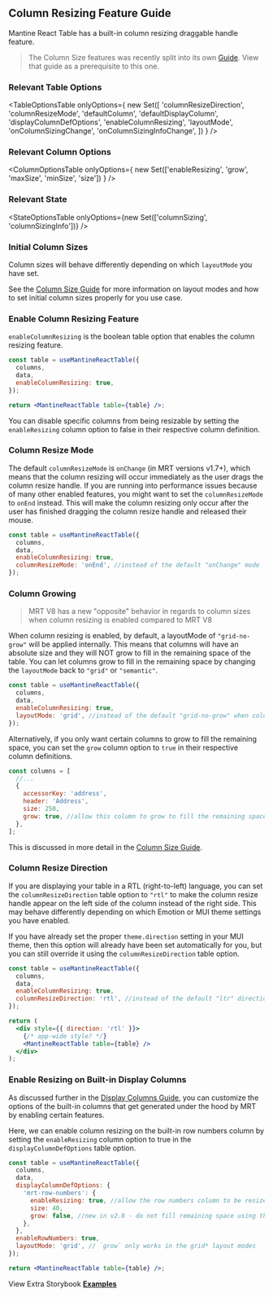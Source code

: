 
<Head>
  <title>{'Column Resizing Guide - Mantine React Table Open Docs'}</title>
  <meta
    name="description"
    content="How to use and customize the column resizing features of Mantine React Table"
  />
</Head>

## Column Resizing Feature Guide

Mantine React Table has a built-in column resizing draggable handle feature.

> The Column Size features was recently split into its own [Guide](/docs/guides/column-size). View that guide as a prerequisite to this one.

### Relevant Table Options

<TableOptionsTable
  onlyOptions={
    new Set([
      'columnResizeDirection',
      'columnResizeMode',
      'defaultColumn',
      'defaultDisplayColumn',
      'displayColumnDefOptions',
      'enableColumnResizing',
      'layoutMode',
      'onColumnSizingChange',
      'onColumnSizingInfoChange',
    ])
  }
/>

### Relevant Column Options

<ColumnOptionsTable
  onlyOptions={
    new Set(['enableResizing', 'grow', 'maxSize', 'minSize', 'size'])
  }
/>

### Relevant State

<StateOptionsTable
  onlyOptions={new Set(['columnSizing', 'columnSizingInfo'])}
/>

### Initial Column Sizes

Column sizes will behave differently depending on which `layoutMode` you have set.

See the [Column Size Guide](/docs/guides/column-size) for more information on layout modes and how to set initial column sizes properly for you use case.

### Enable Column Resizing Feature

`enableColumnResizing` is the boolean table option that enables the column resizing feature.

```jsx
const table = useMantineReactTable({
  columns,
  data,
  enableColumnResizing: true,
});

return <MantineReactTable table={table} />;
```

You can disable specific columns from being resizable by setting the `enableResizing` column option to false in their respective column definition.

### Column Resize Mode

The default `columnResizeMode` is `onChange` (in MRT versions v1.7+), which means that the column resizing will occur immediately as the user drags the column resize handle. If you are running into performance issues because of many other enabled features, you might want to set the `columnResizeMode` to `onEnd` instead. This will make the column resizing only occur after the user has finished dragging the column resize handle and released their mouse.

```jsx
const table = useMantineReactTable({
  columns,
  data,
  enableColumnResizing: true,
  columnResizeMode: 'onEnd', //instead of the default "onChange" mode
});
```

<Example />

### Column Growing

> MRT V8 has a new "opposite" behavior in regards to column sizes when column resizing is enabled compared to MRT V8

When column resizing is enabled, by default, a layoutMode of `"grid-no-grow"` will be applied internally. This means that columns will have an absolute size and they will NOT grow to fill in the remaining space of the table. You can let columns grow to fill in the remaining space by changing the `layoutMode` back to `"grid"` or `"semantic"`.

```jsx
const table = useMantineReactTable({
  columns,
  data,
  enableColumnResizing: true,
  layoutMode: 'grid', //instead of the default "grid-no-grow" when column resizing is enabled
});
```

Alternatively, if you only want certain columns to grow to fill the remaining space, you can set the `grow` column option to `true` in their respective column definitions.

```jsx
const columns = [
  //...
  {
    accessorKey: 'address',
    header: 'Address',
    size: 250,
    grow: true, //allow this column to grow to fill the remaining space
  },
];
```

This is discussed in more detail in the [Column Size Guide](/docs/guides/column-size#column-grow).

### Column Resize Direction

If you are displaying your table in a RTL (right-to-left) language, you can set the `columnResizeDirection` table option to `"rtl"` to make the column resize handle appear on the left side of the column instead of the right side. This may behave differently depending on which Emotion or MUI theme settings you have enabled.

If you have already set the proper `theme.direction` setting in your MUI theme, then this option will already have been set automatically for you, but you can still override it using the `columnResizeDirection` table option.

```jsx
const table = useMantineReactTable({
  columns,
  data,
  enableColumnResizing: true,
  columnResizeDirection: 'rtl', //instead of the default "ltr" direction
});

return (
  <div style={{ direction: 'rtl' }}>
    {/* app-wide style? */}
    <MantineReactTable table={table} />
  </div>
);
```

<RTLExample />

### Enable Resizing on Built-in Display Columns

As discussed further in the [Display Columns Guide](/docs/guides/display-columns), you can customize the options of the built-in columns that get generated under the hood by MRT by enabling certain features.

Here, we can enable column resizing on the built-in row numbers column by setting the `enableResizing` column option to true in the `displayColumnDefOptions` table option.

```jsx
const table = useMantineReactTable({
  columns,
  data,
  displayColumnDefOptions: {
    'mrt-row-numbers': {
      enableResizing: true, //allow the row numbers column to be resized
      size: 40,
      grow: false, //new in v2.8 - do not fill remaining space using this column
    },
  },
  enableRowNumbers: true,
  layoutMode: 'grid', // `grow` only works in the grid* layout modes
});

return <MantineReactTable table={table} />;
```

View Extra Storybook **[Examples](https://www.mantine-react-table-open.dev/?path=/story/features-column-resizing-examples)**
